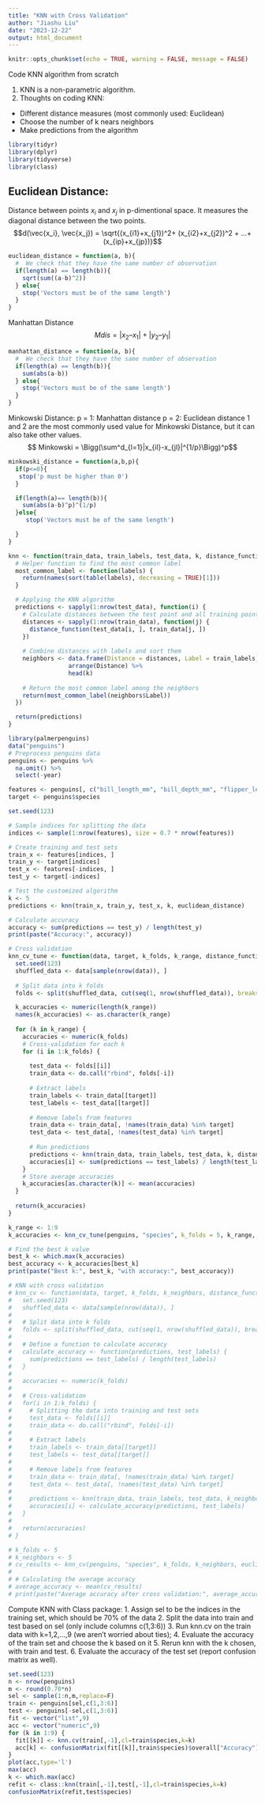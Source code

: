 ```yaml
---
title: "KNN with Cross Validation"
author: "Jiashu Liu"
date: "2023-12-22"
output: html_document
---
```


```r
knitr::opts_chunk$set(echo = TRUE, warning = FALSE, message = FALSE)
```

Code KNN algorithm from scratch 

1. KNN is a non-parametric algorithm.
2. Thoughts on coding KNN:
- Different distance measures (most commonly used: Euclidean)
- Choose the number of k nears neighbors
- Make predictions from the algorithm 

```r
library(tidyr)
library(dplyr)
library(tidyverse)
library(class)
```
## Euclidean Distance: 
Distance between points $x_i$ and $x_j$ in p-dimentional space. It measures the diagonal distance between the two points.
$$d(\vec{x_i}, \vec{x_j}) = \sqrt{(x_{i1}+x_{j1})^2+ (x_{i2}+x_{j2})^2 + ...+(x_{ip}+x_{jp})}$$
```r
euclidean_distance = function(a, b){
  #  We check that they have the same number of observation
  if(length(a) == length(b)){
    sqrt(sum((a-b)^2))  
  } else{
    stop('Vectors must be of the same length')
  }
}
```

Manhattan Distance
$$ Mdis = |x_2 – x_1| + |y_2 – y_1|$$
```r
manhattan_distance = function(a, b){
  #  We check that they have the same number of observation
  if(length(a) == length(b)){
    sum(abs(a-b))
  } else{
    stop('Vectors must be of the same length')
  }
}
```

Minkowski Distance:
p = 1: Manhattan distance
p = 2: Euclidean distance
1 and 2 are the most commonly used value for Minkowski Distance, but it can also take other values. 
$$ Minkowski = \Bigg(\sum^d_{l=1}|x_{il}-x_{jl}|^{1/p}\Bigg)^p$$
```r
minkowski_distance = function(a,b,p){
  if(p<=0){
   stop('p must be higher than 0') 
  }

  if(length(a)== length(b)){
    sum(abs(a-b)^p)^(1/p)
  }else{
     stop('Vectors must be of the same length')

  }
}
```


```r
knn <- function(train_data, train_labels, test_data, k, distance_function) {
  # Helper function to find the most common label
  most_common_label <- function(labels) {
    return(names(sort(table(labels), decreasing = TRUE)[1]))
  }

  # Applying the KNN algorithm
  predictions <- sapply(1:nrow(test_data), function(i) {
    # Calculate distances between the test point and all training points
    distances <- sapply(1:nrow(train_data), function(j) {
      distance_function(test_data[i, ], train_data[j, ])
    })
    
    # Combine distances with labels and sort them
    neighbors <- data.frame(Distance = distances, Label = train_labels) %>%
                 arrange(Distance) %>%
                 head(k)
    
    # Return the most common label among the neighbors
    return(most_common_label(neighbors$Label))
  })

  return(predictions)
}
```

```r
library(palmerpenguins)
data("penguins")
# Preprocess penguins data
penguins <- penguins %>% 
  na.omit() %>% 
  select(-year)

features <- penguins[, c("bill_length_mm", "bill_depth_mm", "flipper_length_mm", "body_mass_g")]
target <- penguins$species
```

```r
set.seed(123) 

# Sample indices for splitting the data
indices <- sample(1:nrow(features), size = 0.7 * nrow(features))

# Create training and test sets
train_x <- features[indices, ]
train_y <- target[indices]
test_x <- features[-indices, ]
test_y <- target[-indices]

# Test the customized algorithm
k <- 5
predictions <- knn(train_x, train_y, test_x, k, euclidean_distance)

# Calculate accuracy
accuracy <- sum(predictions == test_y) / length(test_y)
print(paste("Accuracy:", accuracy))
```

```r
# Cross validation
knn_cv_tune <- function(data, target, k_folds, k_range, distance_function) {
  set.seed(123)
  shuffled_data <- data[sample(nrow(data)), ]
  
  # Split data into k folds
  folds <- split(shuffled_data, cut(seq(1, nrow(shuffled_data)), breaks = k_folds, labels = FALSE))

  k_accuracies <- numeric(length(k_range))
  names(k_accuracies) <- as.character(k_range)
  
  for (k in k_range) {
    accuracies <- numeric(k_folds)
    # Cross-validation for each k
    for (i in 1:k_folds) {
      
      test_data <- folds[[i]]
      train_data <- do.call("rbind", folds[-i])
      
      # Extract labels
      train_labels <- train_data[[target]]
      test_labels <- test_data[[target]]
      
      # Remove labels from features
      train_data <- train_data[, !names(train_data) %in% target]
      test_data <- test_data[, !names(test_data) %in% target]
      
      # Run predictions
      predictions <- knn(train_data, train_labels, test_data, k, distance_function)
      accuracies[i] <- sum(predictions == test_labels) / length(test_labels)
    }
    # Store average accuracies
    k_accuracies[as.character(k)] <- mean(accuracies)
  }
  
  return(k_accuracies)
}

k_range <- 1:9
k_accuracies <- knn_cv_tune(penguins, "species", k_folds = 5, k_range, euclidean_distance)

# Find the best k value
best_k <- which.max(k_accuracies)
best_accuracy <- k_accuracies[best_k]
print(paste("Best k:", best_k, "with accuracy:", best_accuracy))
```

```r
# KNN with cross validation
# knn_cv <- function(data, target, k_folds, k_neighbors, distance_function) {
#   set.seed(123) 
#   shuffled_data <- data[sample(nrow(data)), ]
#   
#   # Split data into k folds
#   folds <- split(shuffled_data, cut(seq(1, nrow(shuffled_data)), breaks = k_folds, labels = FALSE))
# 
#   # Define a function to calculate accuracy
#   calculate_accuracy <- function(predictions, test_labels) {
#     sum(predictions == test_labels) / length(test_labels)
#   }
#   
#   accuracies <- numeric(k_folds)
#   
#   # Cross-validation
#   for(i in 1:k_folds) {
#     # Splitting the data into training and test sets
#     test_data <- folds[[i]]
#     train_data <- do.call("rbind", folds[-i])
#     
#     # Extract labels
#     train_labels <- train_data[[target]]
#     test_labels <- test_data[[target]]
#     
#     # Remove labels from features
#     train_data <- train_data[, !names(train_data) %in% target]
#     test_data <- test_data[, !names(test_data) %in% target]
#     
#     predictions <- knn(train_data, train_labels, test_data, k_neighbors, distance_function)
#     accuracies[i] <- calculate_accuracy(predictions, test_labels)
#   }
#   
#   return(accuracies)
# }
```

```r
# k_folds <- 5
# k_neighbors <- 5
# cv_results <- knn_cv(penguins, "species", k_folds, k_neighbors, euclidean_distance)
# 
# # Calculating the average accuracy
# average_accuracy <- mean(cv_results)
# print(paste("Average accuracy after cross validation:", average_accuracy))
```

Compute KNN with Class package: 
1. Assign sel to be the indices in the training set, which should be 70% of the data
2. Split the data into train and test based on sel (only include columns c(1,3:6))
3. Run knn.cv on the train data with k=1,2,…,9 (we aren’t worried about ties);
4. Evaluate the accuracy of the train set and choose the k based on it
5. Rerun knn with the k chosen, with train and test. 
6. Evaluate the accuracy of the test set (report confusion matrix as well).

```r
set.seed(123)
n <- nrow(penguins)
m <- round(0.70*n)
sel <- sample(1:n,m,replace=F)
train <- penguins[sel,c(1,3:6)]
test <- penguins[-sel,c(1,3:6)]
fit <- vector("list",9)
acc <- vector("numeric",9)
for (k in 1:9) {
  fit[[k]] <- knn.cv(train[,-1],cl=train$species,k=k)
  acc[k] <- confusionMatrix(fit[[k]],train$species)$overall["Accuracy"]
}
plot(acc,type='l')
max(acc)
k <- which.max(acc)
refit <- class::knn(train[,-1],test[,-1],cl=train$species,k=k)
confusionMatrix(refit,test$species)
```



